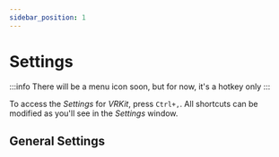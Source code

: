```yaml
---
sidebar_position: 1
---
```


# Settings

:::info
There will be a menu icon soon, but for now, it's a hotkey only
:::

To access the _Settings_ for _*VRKit*_, press `Ctrl+,`.  All shortcuts can
be modified as you'll see in the _Settings_ window.

## General Settings

